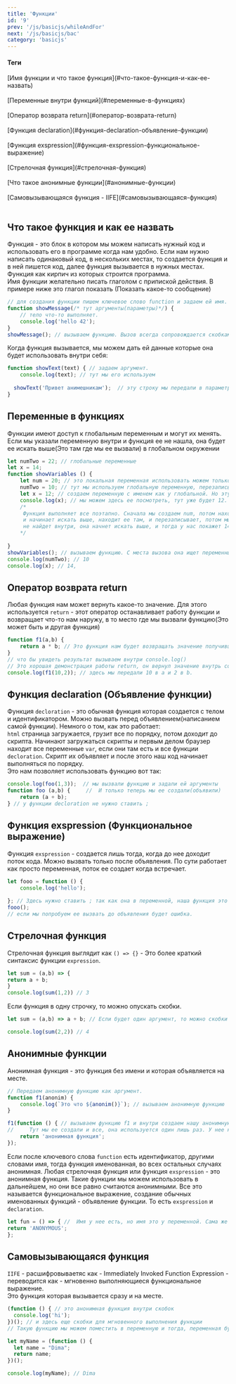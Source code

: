 ```yaml
---
title: 'Функции'
id: '9'
prev: '/js/basicjs/whileAndFor'
next: '/js/basicjs/bac'
category: 'basicjs'
---
```


#### Теги
<div className = 'tag_js'>[Имя функции и что такое функция](#что-такое-функция-и-как-ее-назвать)</div>  <br/>
<div className = 'tag_js'>[Переменные внутри функций](#переменные-в-функциях)</div>  <br/>
<div className = 'tag_js'>[Оператор возврата return](#оператор-возврата-return)</div>  <br/>
<div className = 'tag_js'>[Функция declaration](#функция-declaration-объявление-функции)</div>  <br/>
<div className = 'tag_js'>[Функция exspression](#функция-exspression-функциональное-выражение)</div>  <br/>
<div className = 'tag_js'>[Стрелочная функция](#стрелочная-функция)</div>  <br/>
<div className = 'tag_js'>[Что такое анонимные функции](#анонимные-функции)</div>  <br/>
<div className = 'tag_js'>[Самовызывающаяся функция - IIFE](#самовызывающаяся-функция)</div>  <br/>



## Что такое функция и как ее назвать ##
Функция - это блок в котором мы можем написать нужный код и использовать его в программе когда нам удобно. Если нам нужно написать одинаковый код, в нескольких местах,
то создается функция и в ней пишется код, далее функция вызывается в нужных местах. Функция как кирпич из которых строится программа.<br/>
Имя функции желательно писать глаголом с припиской действия. В примере ниже это глагол показать (Показать какое-то сообщение)
```JavaScript
// для создания функции пишем ключевое слово function и задаем ей имя. Далее открываем сокби(аргументы) и {блок кода}
function showMessage(/* тут аргументы(параметры)*/) { 
    // тело что-то выполняет.
    console.log('hello 42');  
}
showMessage(); // вызываем функцию. Вызов всегда сопровождается скобками.
```
Когда функция вызывается, мы можем дать ей  данные которые она будет использовать внутри себя:
```javaScript
function showText(text) { // задаем аргумент.
    console.log(text); // тут мы его используем
    
  showText('Привет анимешникам');  // эту строку мы передали в параметр(аргумент) text. Аргументов передать можно сколько угодно, через запятую.
}
```
## Переменные в функциях ##
Функции имеют доступ к глобальным переменным и могут их менять. Если мы указали переменную внутри и функция ее не нашла, она будет ее искать выше(Это там где мы ее вызвали) в глобальном окружении
```javaScript
let numTwo = 22; // глобальные переменные
let x = 14; 
function showVariables () {
    let num = 20; // это локальная переменная использовать можем только внутри функции
    numTwo = 10; // тут мы используем глобальную переменную, перезаписываем ее.
    let x = 12; // создаем переменную с именем как у глобальной. Но эту не видно! она локальная в функции.
    console.log(x); // мы можем здесь ее посмотреть, тут уже будет 12. Но если мы удалим переменную x в функции, то функция будет искать такую переменную выше, и выдаст нам 14
    /* 
     Функция выполняет все поэтапно. Сначала мы создаем num, потом находим numTwo и функция начинает ее искать внутри, она не находит 
     и начинает искать выше, находит ее там, и перезаписывает, потом мы создаем x и обращаемся к ней в console.log, и вот если x она
     не найдет внутри, она начнет искать выше, и тогда у нас покажет 14.
    */ 
   
}
showVariables(); // вызываем функцию. С места вызова она ищет переменные над собой.
console.log(numTwo); // 10
console.log(x); // 14, 
```
## Оператор возврата return ##
Любая функция нам может вернуть какое-то значение.
Для этого используется `return` - этот оператор останавливает работу функции и возвращает что-то нам наружу, в то место где мы вызвали функцию(Это может быть и другая функция)
```javaScript
function f1(a,b) { 
    return a * b; // Это функция нам будет возвращать значение получившееся в результате a * b
}
// что бы увидеть результат вызываем внутри console.log()
// Это хорошая демонстрация работы return, он вернул значение внутрь console.log(), так как в нем мы вызвали нашу функцию
console.log(f1(10,2)); // здесь мы передали 10 в a и 2 в b.
```
                                             

## Функция declaration (Объявление функции) ##
Функция `decloration` - это обычная функция которая создается с телом и идентификатором. Можно вызвать перед объявлением(написанием самой функции). Немного о том, как это работает:<br/>
`html` страница загружается, грузит все по порядку, потом доходит до скрипта. Начинают загружаться скрипты и первым делом браузер находит все переменные `var`, если они там есть и все функции `decloration`. Скрипт их объявляет и после этого наш код начинает выполняться по порядку.<br/>
Это нам позволяет использовать функцию вот так:
```javaScript
console.log(foo(1,3));  // мы вызвали функцию и задали ей аргументы
function foo (a,b) {     //  И только теперь мы ее создали(объявили)   
    return (a + b);
} // у функции decloration не нужно ставить ;
```

## Функция exspression (Функциональное выражение) ##
Функция `exspression` - создается лишь тогда, когда до нее доходит поток кода. Можно вызвать только после объявления. По сути работает как просто переменная, поток ее создает когда встречает.
```javaScript
let fooo = function () {
    console.log('hello');
    
}; // Здесь нужно ставить ; так как она в переменной, наша функция это внутреннее состояние нашей переменной.
fooo();
// если мы попробуем ее вызвать до объявления будет ошибка.
```


## Стрелочная функция ##
Стрелочная функция выглядит как `() => {}` - Это более краткий синтаксис функции `expression`.<br/>
```javaScript
let sum = (a,b) => {
return a + b;
}
console.log(sum(1,2)) // 3
```
Если функция в одну строчку, то можно опускать скобки.
```javaScript
let sum = (a,b) => a + b; // Если будет один аргумент, то можно скобки убрать. a => a + b;

console.log(sum(2,2)) // 4
```

## Анонимные функции ##
Анонимная функция - это функция без имени и которая объявляется на месте.
```javaScript
// Передаем анонимную функцию как аргумент.
function f1(anonim) {
    console.log(`Это что ${anonim()}`); // вызываем анонимную функцию
}

f1(function () { // вызываем функцию f1 и внутри создаем нашу анонимную функцию. 
//     Тут мы ее создали и все, она используется один лишь раз. У нее нет идентификатора для дальнейшего использования
    return 'анонимная функция';
});
```
Если после ключевого слова `function` есть идентификатор, другими словами имя, тогда функция именованная, во всех остальных случаях анонимная.
Любая стрелочная функция или функция `exspression` - это анонимная функция. Такие функции мы можем использовать в дальнейшем, но они все равно считаются анонимными. Все это называется функциональное выражение, создание обычных именованных функций - объявление функции. То есть `exspression` и `declaration`.
```javaScript
let fun = () => { //  Имя у нее есть, но имя это у переменной. Сама же фукнция без имени.
return 'ANONYMOUS';
};
```
## Самовызывающаяся функция  ##
`IIFE` - расшифровываетяс как -  Immediately Invoked Function Expression - переводится как - мгновенно выполняющиеся функциональное выражение.<br/>
Это функция которая вызывается сразу и на месте.
```javaScript
(function () { // это анонимная функция внутри скобок
  console.log('hi');
})(); // и здесь еще скобки для мгновенного выполнения функции
// Такую функцию мы можем поместить в переменную и тогда, переменная будет содержать лишь результат работы функции, но сама функция умрет.

let myName = (function () {
  let name = "Dima";
  return name;
})();

console.log(myName); // Dima
```
